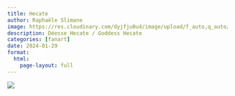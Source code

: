 ```yaml
---
title: Hecate
author: Raphaële Slimane
image: https://res.cloudinary.com/dyjfju0u4/image/upload/f_auto,q_auto/v1757411583/deesse_qxyz1d.png
description: Déesse Hecate / Goddess Hecate
categories: [fanart]
date: 2024-01-29
format:
  html:
    page-layout: full
---
```


![](https://res.cloudinary.com/dyjfju0u4/image/upload/f_auto,q_auto/v1757411583/deesse_qxyz1d.png)

